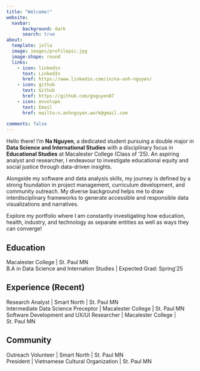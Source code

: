 ```yaml
---
title: "Welcome!"
website: 
  navbar:
      background: dark
      search: true
about:
  template: jolla
  image: images/profilepic.jpg
  image-shape: round
  links:
    - icon: linkedin
      text: LinkedIn
      href: https://www.linkedin.com/in/na-anh-nguyen/
    - icon: github
      text: Github
      href: https://github.com/gnguyen87
    - icon: envelope
      text: Email
      href: mailto:n.anhnguyen.work@gmail.com
      
comments: false
---
```


Hello there! I'm **Na Nguyen**, a dedicated student pursuing a double major in **Data Science and International Studies** with a disciplinary focus in **Educational Studies** at Macalester College (Class of '25). An aspiring analyst and researcher, I endeavour to investigate educational equity and social justice through data-driven insights.

Alongside my software and data analysis skills, my journey is defined by a strong foundation in project management, curriculum development, and community outreach. My diverse background helps me to draw interdisciplinary frameworks to generate accessible and responsible data visualizations and narratives.

Explore my portfolio where I am constantly investigating how education, health, industry, and technology as separate entities as well as ways they can converge!


## Education
Macalester College | St. Paul MN <br>
B.A in Data Science and Internation Studies | Expected Grad: Spring'25

## Experience (Recent)
Research Analyst | Smart North | St. Paul MN <br>
Intermediate Data Science Preceptor | Macalester College | St. Paul MN <br>
Software Development and UX/UI Researcher | Macalester College | St. Paul MN

## Community 
Outreach Volunteer | Smart North | St. Paul MN <br>
President | Vietnamese Cultural Organization | St. Paul MN
